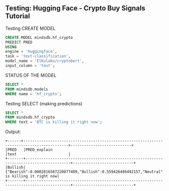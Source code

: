 ## Testing: Hugging Face - Crypto Buy Signals Tutorial

Testing CREATE MODEL

```sql
CREATE MODEL mindsdb.hf_crypto
PREDICT PRED
USING
engine = 'huggingface',
task = 'text-classification',
model_name = 'ElKulako/cryptobert',
input_column = 'text';
```

STATUS OF THE MODEL

```sql
SELECT *
FROM mindsdb.models
WHERE name = 'hf_crypto';

```

Testing SELECT (making predictions)

```sql
SELECT *
FROM mindsdb.hf_crypto
WHERE text = 'BTC is killing it right now';
```

Output:

```
+------+------------------------------------------------------------------------------------------+---------------------------+
|PRED   |PRED_explain                                                                              |text                       |
+-------+------------------------------------------------------------------------------------------+---------------------------+
|Bullish|{"Bearish":0.0002816587220877409,"Bullish":0.559426486492157,"Neutral":0.4402918517589569}|BTC is killing it right now|
+-------+------------------------------------------------------------------------------------------+---------------------------+
```

